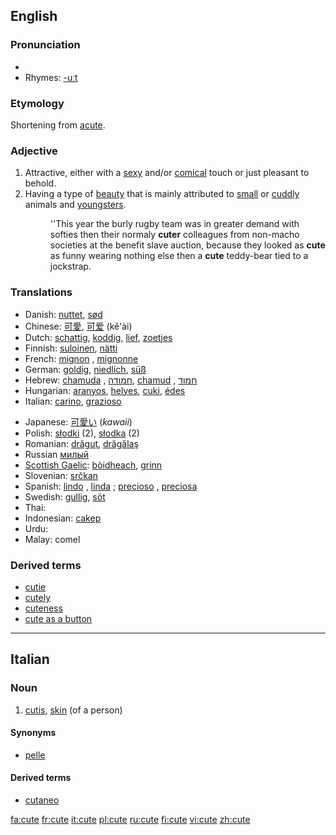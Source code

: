 ==English==

===Pronunciation===
*{{audio|en-us-cute.ogg|Audio (US)}}
*Rhymes: [[Rhymes:English:-uːt|-uːt]]

===Etymology===
Shortening from [[acute]].

===Adjective===
{{wikipedia}}
{{en-adj|cuter|cutest}}

# Attractive, either with a [[sexy]] and/or [[comical]] touch or just pleasant to behold.
# Having a type of [[beauty]] that is mainly attributed to [[small]] or [[cuddly]] animals and [[youngsters]].
#: ''This year the burly rugby team was in greater demand with softies then their normaly '''cuter''' colleagues from non-macho societies at the benefit slave auction, because they looked as '''cute''' as funny wearing nothing else then a '''cute''' teddy-bear tied to a jockstrap.

===Translations===
{{rfc-level|Translations at L3+ (AutoFormat would have corrected level of Translations)}}
{{top}}
*Danish: [[nuttet]], [[sød]]
*Chinese: [[可愛]], [[可爱]] (kě'ài)
*Dutch: [[schattig]], [[koddig]], [[lief]], [[zoetjes]]
*Finnish: [[suloinen]], [[nätti]]
*French: [[mignon]] {{m}}, [[mignonne]] {{f}}
*German: [[goldig]], [[niedlich]], [[süß]]
*Hebrew: [[chamuda]] {{f}}, [[חמודה]], [[chamud]] {{m}}, [[חמוד]]
*Hungarian: [[aranyos]], [[helyes]], [[cuki]], [[édes]]
*Italian: [[carino]], [[grazioso]]
{{mid}}
*Japanese: [[可愛い]] (''kawaii'')
*Polish: [[słodki]] {{m}} (2), [[słodka]] {{f}} (2)
*Romanian: [[drăguţ]], [[drăgălaş]]
*Russian [[милый]]
*[[Scottish Gaelic]]: [[bòidheach]], [[grinn]]
*Slovenian: [[srčkan]]
*Spanish: [[lindo]] {{m}}, [[linda]] {{f}}; [[precioso]] {{m}}, [[preciosa]] {{f}}
*Swedish: [[gullig]], [[söt]]
*Thai: {{THchar|[[น่ารัก]]}}
*Indonesian: [[cakep]]
*Urdu: {{URchar|[[معصوم]]}}
*Malay: comel
{{bottom}}

===Derived terms===
*[[cutie]]
*[[cutely]]
*[[cuteness]]
*[[cute as a button]]
----

==Italian==
{{wikipedia|lang=it}}

===Noun===
{{it-noun|cut|f|e|i}}

# {{context|anatomy|lang=it}} [[cutis]], [[skin]] (of a person)

====Synonyms====
*[[pelle]]

====Derived terms====
*[[cutaneo]]

[[fa:cute]]
[[fr:cute]]
[[it:cute]]
[[pl:cute]]
[[ru:cute]]
[[fi:cute]]
[[vi:cute]]
[[zh:cute]]